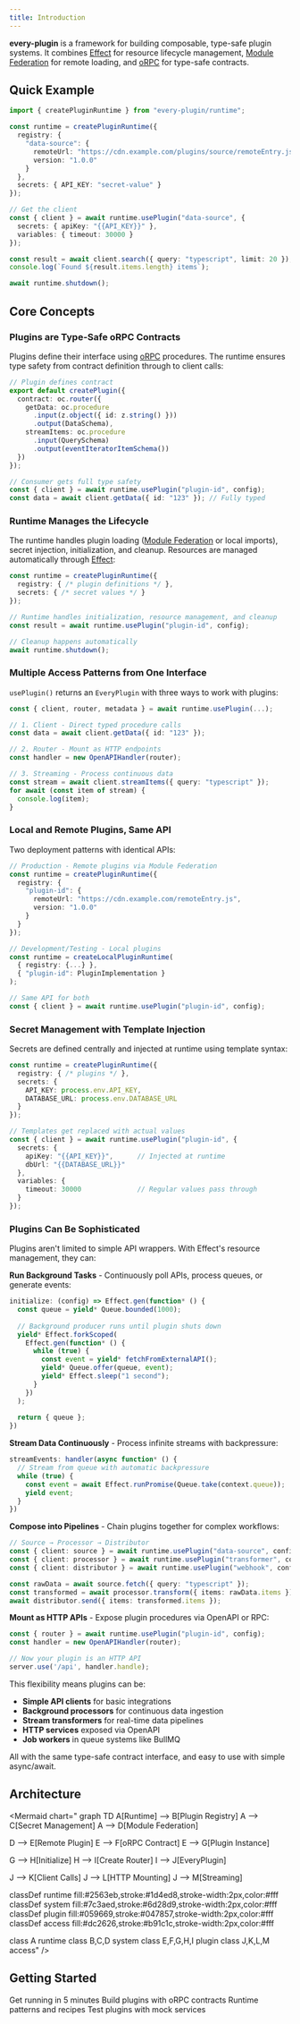 ```yaml
---
title: Introduction
---
```


**every-plugin** is a framework for building composable, type-safe plugin systems. It combines [Effect](https://effect.website/) for resource lifecycle management, [Module Federation](https://module-federation.io/) for remote loading, and [oRPC](https://orpc.io/) for type-safe contracts.

## Quick Example

```typescript
import { createPluginRuntime } from "every-plugin/runtime";

const runtime = createPluginRuntime({
  registry: {
    "data-source": {
      remoteUrl: "https://cdn.example.com/plugins/source/remoteEntry.js",
      version: "1.0.0"
    }
  },
  secrets: { API_KEY: "secret-value" }
});

// Get the client
const { client } = await runtime.usePlugin("data-source", {
  secrets: { apiKey: "{{API_KEY}}" },
  variables: { timeout: 30000 }
});

const result = await client.search({ query: "typescript", limit: 20 });
console.log(`Found ${result.items.length} items`);

await runtime.shutdown();
```

## Core Concepts

### Plugins are Type-Safe oRPC Contracts

Plugins define their interface using [oRPC](https://orpc.io/) procedures. The runtime ensures type safety from contract definition through to client calls:

```typescript
// Plugin defines contract
export default createPlugin({
  contract: oc.router({
    getData: oc.procedure
      .input(z.object({ id: z.string() }))
      .output(DataSchema),
    streamItems: oc.procedure
      .input(QuerySchema)
      .output(eventIteratorItemSchema())
  })
});

// Consumer gets full type safety
const { client } = await runtime.usePlugin("plugin-id", config);
const data = await client.getData({ id: "123" }); // Fully typed
```

### Runtime Manages the Lifecycle

The runtime handles plugin loading ([Module Federation](https://module-federation.io/) or local imports), secret injection, initialization, and cleanup. Resources are managed automatically through [Effect](https://effect.website/):

```typescript
const runtime = createPluginRuntime({
  registry: { /* plugin definitions */ },
  secrets: { /* secret values */ }
});

// Runtime handles initialization, resource management, and cleanup
const result = await runtime.usePlugin("plugin-id", config);

// Cleanup happens automatically
await runtime.shutdown();
```

### Multiple Access Patterns from One Interface

`usePlugin()` returns an `EveryPlugin` with three ways to work with plugins:

```typescript
const { client, router, metadata } = await runtime.usePlugin(...);

// 1. Client - Direct typed procedure calls
const data = await client.getData({ id: "123" });

// 2. Router - Mount as HTTP endpoints
const handler = new OpenAPIHandler(router);

// 3. Streaming - Process continuous data
const stream = await client.streamItems({ query: "typescript" });
for await (const item of stream) {
  console.log(item);
}
```

### Local and Remote Plugins, Same API

Two deployment patterns with identical APIs:

```typescript
// Production - Remote plugins via Module Federation
const runtime = createPluginRuntime({
  registry: {
    "plugin-id": {
      remoteUrl: "https://cdn.example.com/remoteEntry.js",
      version: "1.0.0"
    }
  }
});

// Development/Testing - Local plugins
const runtime = createLocalPluginRuntime(
  { registry: {...} },
  { "plugin-id": PluginImplementation }
);

// Same API for both
const { client } = await runtime.usePlugin("plugin-id", config);
```

### Secret Management with Template Injection

Secrets are defined centrally and injected at runtime using template syntax:

```typescript
const runtime = createPluginRuntime({
  registry: { /* plugins */ },
  secrets: {
    API_KEY: process.env.API_KEY,
    DATABASE_URL: process.env.DATABASE_URL
  }
});

// Templates get replaced with actual values
const { client } = await runtime.usePlugin("plugin-id", {
  secrets: {
    apiKey: "{{API_KEY}}",      // Injected at runtime
    dbUrl: "{{DATABASE_URL}}"
  },
  variables: {
    timeout: 30000              // Regular values pass through
  }
});
```

### Plugins Can Be Sophisticated

Plugins aren't limited to simple API wrappers. With Effect's resource management, they can:

**Run Background Tasks** - Continuously poll APIs, process queues, or generate events:
```typescript
initialize: (config) => Effect.gen(function* () {
  const queue = yield* Queue.bounded(1000);
  
  // Background producer runs until plugin shuts down
  yield* Effect.forkScoped(
    Effect.gen(function* () {
      while (true) {
        const event = yield* fetchFromExternalAPI();
        yield* Queue.offer(queue, event);
        yield* Effect.sleep("1 second");
      }
    })
  );
  
  return { queue };
})
```

**Stream Data Continuously** - Process infinite streams with backpressure:
```typescript
streamEvents: handler(async function* () {
  // Stream from queue with automatic backpressure
  while (true) {
    const event = await Effect.runPromise(Queue.take(context.queue));
    yield event;
  }
})
```

**Compose into Pipelines** - Chain plugins together for complex workflows:
```typescript
// Source → Processor → Distributor
const { client: source } = await runtime.usePlugin("data-source", config);
const { client: processor } = await runtime.usePlugin("transformer", config);
const { client: distributor } = await runtime.usePlugin("webhook", config);

const rawData = await source.fetch({ query: "typescript" });
const transformed = await processor.transform({ items: rawData.items });
await distributor.send({ items: transformed.items });
```

**Mount as HTTP APIs** - Expose plugin procedures via OpenAPI or RPC:
```typescript
const { router } = await runtime.usePlugin("plugin-id", config);
const handler = new OpenAPIHandler(router);

// Now your plugin is an HTTP API
server.use('/api', handler.handle);
```

This flexibility means plugins can be:
- **Simple API clients** for basic integrations
- **Background processors** for continuous data ingestion
- **Stream transformers** for real-time data pipelines
- **HTTP services** exposed via OpenAPI
- **Job workers** in queue systems like BullMQ

All with the same type-safe contract interface, and easy to use with simple async/await.

## Architecture

<Mermaid
  chart="
graph TD
  A[Runtime] --> B[Plugin Registry]
  A --> C[Secret Management]
  A --> D[Module Federation]

  D --> E[Remote Plugin]
  E --> F[oRPC Contract]
  E --> G[Plugin Instance]

  G --> H[Initialize]
  H --> I[Create Router]
  I --> J[EveryPlugin]

  J --> K[Client Calls]
  J --> L[HTTP Mounting]
  J --> M[Streaming]

  classDef runtime fill:#2563eb,stroke:#1d4ed8,stroke-width:2px,color:#fff
  classDef system fill:#7c3aed,stroke:#6d28d9,stroke-width:2px,color:#fff
  classDef plugin fill:#059669,stroke:#047857,stroke-width:2px,color:#fff
  classDef access fill:#dc2626,stroke:#b91c1c,stroke-width:2px,color:#fff

  class A runtime
  class B,C,D system
  class E,F,G,H,I plugin
  class J,K,L,M access"
/>

## Getting Started

<Cards>
  <Card title="Quick Start" href="/docs/quick-start">
    Get running in 5 minutes
  </Card>
  <Card title="Creating Plugins" href="/docs/plugins">
    Build plugins with oRPC contracts
  </Card>
  <Card title="Using Plugins" href="/docs/runtime">
    Runtime patterns and recipes
  </Card>
  <Card title="Testing" href="/docs/testing">
    Test plugins with mock services
  </Card>
</Cards>
